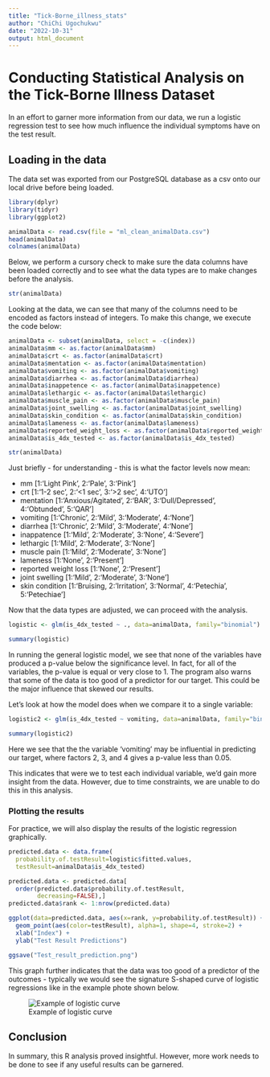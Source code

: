 ```yaml
---
title: "Tick-Borne_illness_stats"
author: "ChiChi Ugochukwu"
date: "2022-10-31"
output: html_document
---
```

# Conducting Statistical Analysis on the Tick-Borne Illness Dataset
In an effort to garner more information from our data, we run a logistic regression test to see how much influence the individual symptoms have on the test result.

 
 
## Loading in the data
The data set was exported from our PostgreSQL database as a csv onto our local drive before being loaded.
```r
library(dplyr)
library(tidyr)
library(ggplot2)

animalData <- read.csv(file = "ml_clean_animalData.csv")
head(animalData)
colnames(animalData)
```

Below, we perform a cursory check to make sure the data columns have been loaded correctly and to see what the data types are to make changes before the analysis.

 
 
```r
str(animalData)
```

Looking at the data, we can see that many of the columns need to be encoded as factors instead of integers. To make this change, we execute the code below:

 
 
```r
animalData <- subset(animalData, select = -c(index))
animalData$mm <- as.factor(animalData$mm)
animalData$crt <- as.factor(animalData$crt)
animalData$mentation <- as.factor(animalData$mentation)
animalData$vomiting <- as.factor(animalData$vomiting)
animalData$diarrhea <- as.factor(animalData$diarrhea)
animalData$inappetence <- as.factor(animalData$inappetence)
animalData$lethargic <- as.factor(animalData$lethargic)
animalData$muscle_pain <- as.factor(animalData$muscle_pain)
animalData$joint_swelling <- as.factor(animalData$joint_swelling)
animalData$skin_condition <- as.factor(animalData$skin_condition)
animalData$lameness <- as.factor(animalData$lameness)
animalData$reported_weight_loss <- as.factor(animalData$reported_weight_loss)
animalData$is_4dx_tested <- as.factor(animalData$is_4dx_tested)

```
```r
str(animalData)
```

 

Just briefly - for understanding - this is what the factor levels now mean:

- mm [1:'Light Pink', 2:'Pale', 3:'Pink']
- crt [1:'1-2 sec', 2:'<1 sec', 3:'>2 sec', 4:'UTO']
- mentation [1:'Anxious/Agitated', 2:'BAR', 3:'Dull/Depressed', 4:'Obtunded', 5:'QAR']
- vomiting [1:'Chronic', 2:'Mild', 3:'Moderate', 4:'None']
- diarrhea [1:'Chronic', 2:'Mild', 3:'Moderate', 4:'None']
- inappatence [1:'Mild', 2:'Moderate', 3:'None', 4:'Severe']
- lethargic [1:'Mild', 2:'Moderate', 3:'None']
- muscle pain [1:'Mild', 2:'Moderate', 3:'None']
- lameness [1:'None', 2:'Present']
- reported weight loss [1:'None', 2:'Present']
- joint swelling [1:'Mild', 2:'Moderate', 3:'None']
- skin condition [1:'Bruising, 2:'Irritation', 3:'Normal', 4:'Petechia', 5:'Petechiae']

 
 
Now that the data types are adjusted, we can proceed with the analysis.


```r
logistic <- glm(is_4dx_tested ~ ., data=animalData, family="binomial")

summary(logistic)
```

In running the general logistic model, we see that none of the variables have produced a p-value below the significance level. In fact, for all of the variables, the p-value is equal or very close to 1. The program also warns that some of the data is too good of a predictor for our target. This could be the major influence that skewed our results.

Let's look at how the model does when we compare it to a single variable:

```r
logistic2 <- glm(is_4dx_tested ~ vomiting, data=animalData, family="binomial")

summary(logistic2)
```

Here we see that the the variable 'vomiting' may be influential in predicting our target, where factors 2, 3, and 4 gives a p-value less than 0.05.

This indicates that were we to test each individual variable, we'd gain more insight from the data. However, due to time constraints, we are unable to do this in this analysis.


### Plotting the results
For practice, we will also display the results of the logistic regression graphically.

```r
predicted.data <- data.frame(
  probability.of.testResult=logistic$fitted.values,
  testResult=animalData$is_4dx_tested)

predicted.data <- predicted.data[
  order(predicted.data$probability.of.testResult,
        decreasing=FALSE),]
predicted.data$rank <- 1:nrow(predicted.data)

ggplot(data=predicted.data, aes(x=rank, y=probability.of.testResult)) +
  geom_point(aes(color=testResult), alpha=1, shape=4, stroke=2) +
  xlab("Index") +
  ylab("Test Result Predictions")

ggsave("Test_result_prediction.png")
```

This graph further indicates that the data was too good of a predictor of the outcomes - typically we would see the signature S-shaped curve of logistic regressions like in the example phote shown below.

![Example of logistic curve](example_log_curve.png)

## Conclusion

In summary, this R analysis proved insightful. However, more work needs to be done to see if any useful results can be garnered.

